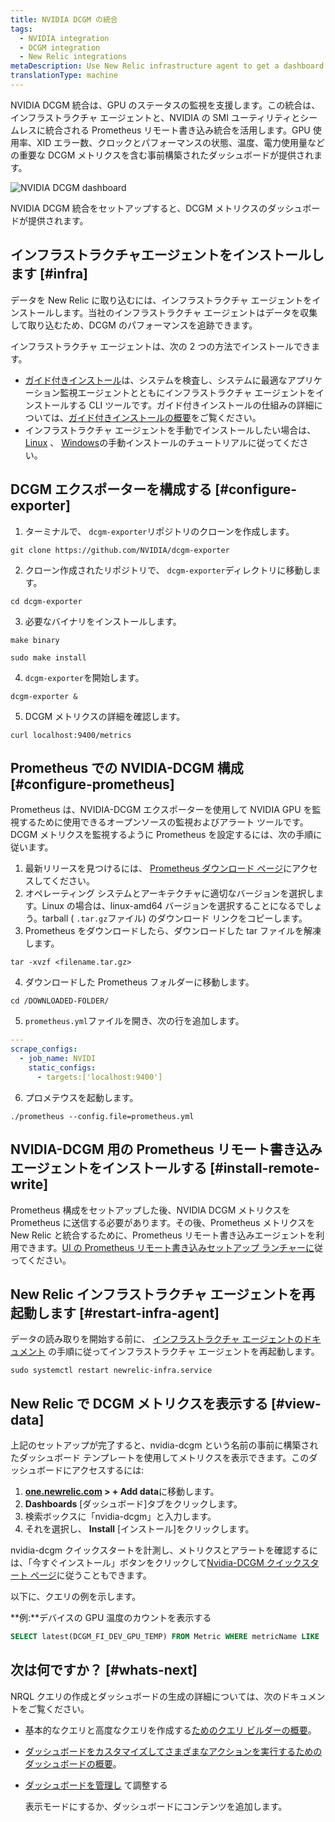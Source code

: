```yaml
---
title: NVIDIA DCGM の統合
tags:
  - NVIDIA integration
  - DCGM integration
  - New Relic integrations
metaDescription: Use New Relic infrastructure agent to get a dashboard with DCGM metrics.
translationType: machine
---
```



NVIDIA DCGM 統合は、GPU のステータスの監視を支援します。この統合は、インフラストラクチャ エージェントと、NVIDIA の SMI ユーティリティとシームレスに統合される Prometheus リモート書き込み統合を活用します。GPU 使用率、XID エラー数、クロックとパフォーマンスの状態、温度、電力使用量などの重要な DCGM メトリクスを含む事前構築されたダッシュボードが提供されます。

<img
  title="NVIDIA DCGM dashboard"
  alt="NVIDIA DCGM dashboard"
  src={infrastructureNVIDIADCGMDashboard}
/>

<figcaption>
  NVIDIA DCGM 統合をセットアップすると、DCGM メトリクスのダッシュボードが提供されます。
</figcaption>

## インフラストラクチャエージェントをインストールします [#infra]

データを New Relic に取り込むには、インフラストラクチャ エージェントをインストールします。当社のインフラストラクチャ エージェントはデータを収集して取り込むため、DCGM のパフォーマンスを追跡できます。

インフラストラクチャ エージェントは、次の 2 つの方法でインストールできます。

* [ガイド付きインストール](https://one.newrelic.com/nr1-core?state=4f81feab-35f7-e97e-9903-52510f8542bd)は、システムを検査し、システムに最適なアプリケーション監視エージェントとともにインフラストラクチャ エージェントをインストールする CLI ツールです。ガイド付きインストールの仕組みの詳細については、[ガイド付きインストールの概要](/docs/infrastructure/host-integrations/installation/new-relic-guided-install-overview)をご覧ください。
* インフラストラクチャ エージェントを手動でインストールしたい場合は、 [Linux](/docs/infrastructure/install-infrastructure-agent/linux-installation/install-infrastructure-monitoring-agent-linux) 、 [Windows](/docs/infrastructure/install-infrastructure-agent/windows-installation/install-infrastructure-monitoring-agent-windows/)の手動インストールのチュートリアルに従ってください。

## DCGM エクスポーターを構成する [#configure-exporter]

1. ターミナルで、 `dcgm-exporter`リポジトリのクローンを作成します。

```shell
git clone https://github.com/NVIDIA/dcgm-exporter
```

2. クローン作成されたリポジトリで、 `dcgm-exporter`ディレクトリに移動します。

```shell
cd dcgm-exporter
```

3. 必要なバイナリをインストールします。

```shell
make binary
```

```shell
sudo make install
```

4. `dcgm-exporter`を開始します。

```shell
dcgm-exporter &
```

5. DCGM メトリクスの詳細を確認します。

```shell
curl localhost:9400/metrics
```

## Prometheus での NVIDIA-DCGM 構成 [#configure-prometheus]

Prometheus は、NVIDIA-DCGM エクスポーターを使用して NVIDIA GPU を監視するために使用できるオープンソースの監視およびアラート ツールです。DCGM メトリクスを監視するように Prometheus を設定するには、次の手順に従います。

1. 最新リリースを見つけるには、 [Prometheus ダウンロード ページ](https://prometheus.io/download/)にアクセスしてください。
2. オペレーティング システムとアーキテクチャに適切なバージョンを選択します。Linux の場合は、linux-amd64 バージョンを選択することになるでしょう。tarball ( `.tar.gz`ファイル) のダウンロード リンクをコピーします。
3. Prometheus をダウンロードしたら、ダウンロードした tar ファイルを解凍します。

```shell
tar -xvzf <filename.tar.gz>
```

4. ダウンロードした Prometheus フォルダーに移動します。

```shell
cd /DOWNLOADED-FOLDER/
```

5. `prometheus.yml`ファイルを開き、次の行を追加します。

```yml
---
scrape_configs:
  - job_name: NVIDI
    static_configs:
      - targets:['localhost:9400']
```

6. プロメテウスを起動します。

```shell
./prometheus --config.file=prometheus.yml
```

## NVIDIA-DCGM 用の Prometheus リモート書き込みエージェントをインストールする [#install-remote-write]

Prometheus 構成をセットアップした後、NVIDIA DCGM メトリクスを Prometheus に送信する必要があります。その後、Prometheus メトリクスを New Relic と統合するために、Prometheus リモート書き込みエージェントを利用できます。[UI の Prometheus リモート書き込みセットアップ ランチャーに](https://one.newrelic.com/catalog-pack-details?state=04de330d-ad8b-b61c-68e2-ad852c2ca1d4)従ってください。

## New Relic インフラストラクチャ エージェントを再起動します [#restart-infra-agent]

データの読み取りを開始する前に、 [インフラストラクチャ エージェントのドキュメント](/docs/infrastructure/install-infrastructure-agent/manage-your-agent/start-stop-restart-infrastructure-agent/) の手順に従ってインフラストラクチャ エージェントを再起動します。

```shell
sudo systemctl restart newrelic-infra.service
```

## New Relic で DCGM メトリクスを表示する [#view-data]

上記のセットアップが完了すると、nvidia-dcgm という名前の事前に構築されたダッシュボード テンプレートを使用してメトリクスを表示できます。このダッシュボードにアクセスするには:

1. **[one.newrelic.com](https://one.newrelic.com/) > + Add data**に移動します。
2. **Dashboards** \[ダッシュボード]タブをクリックします。
3. 検索ボックスに「nvidia-dcgm」と入力します。
4. それを選択し、 **Install** \[インストール]をクリックします。

nvidia-dcgm クイックスタートを計測し、メトリクスとアラートを確認するには、「今すぐインストール」ボタンをクリックして[Nvidia-DCGM クイックスタート ページ](https://newrelic.com/instant-observability/nvidia-dcgm)に従うこともできます。

以下に、クエリの例を示します。

**例:**デバイスの GPU 温度のカウントを表示する

```sql
SELECT latest(DCGM_FI_DEV_GPU_TEMP) FROM Metric WHERE metricName LIKE 'DCGM_FI_DEV_GPU_TEMP' TIMESERIES
```

## 次は何ですか？ [#whats-next]

NRQL クエリの作成とダッシュボードの生成の詳細については、次のドキュメントをご覧ください。

* 基本的なクエリと高度なクエリを作成する[ためのクエリ ビルダーの概要](/docs/query-your-data/explore-query-data/query-builder/introduction-query-builder)。

* [ダッシュボードをカスタマイズしてさまざまなアクションを実行するためのダッシュボードの概要](/docs/query-your-data/explore-query-data/dashboards/introduction-dashboards)。

* [ダッシュボードを管理し](/docs/query-your-data/explore-query-data/dashboards/manage-your-dashboard) て調整する

  <InlinePopover type="dashboards"/>

  表示モードにするか、ダッシュボードにコンテンツを追加します。